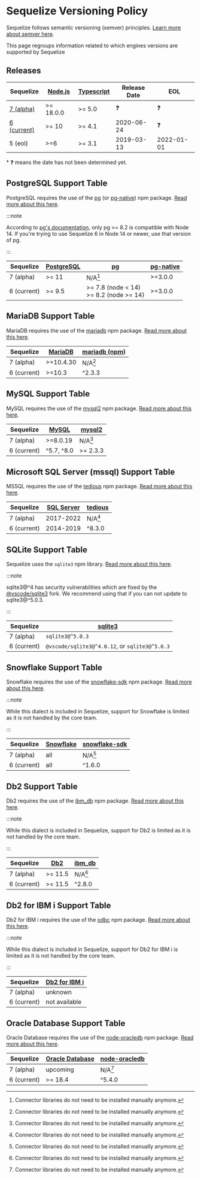 
<MobileAds />

# Sequelize Versioning Policy

Sequelize follows semantic versioning (semver) principles. [Learn more about semver here](https://semver.org/).

This page regroups information related to which engines versions are supported by Sequelize

## Releases

| Sequelize                       |  [Node.js][node-releases]  | [Typescript][ts-releases] | Release Date | EOL        |
|---------------------------------|----------------------------|---------------------------|--------------|------------|
| [7 (alpha)][sequelize-core]     | >= 18.0.0                  | >= 5.0                    | ❓           | ❓         |
| [6 (current)][sequelize-legacy] | >= 10                      | >= 4.1                    | 2020-06-24   | ❓         |
| 5 (eol)                         | >=6                        | >= 3.1                    | 2019-03-13   | 2022-01-01 |

\* ❓ means the date has not been determined yet.

[node-releases]: https://nodejs.org/en/about/releases/
[ts-releases]: https://github.com/microsoft/TypeScript/releases
[sequelize-core]: https://www.npmjs.com/package/@sequelize/core
[sequelize-legacy]: https://www.npmjs.com/package/sequelize

## PostgreSQL Support Table

PostgreSQL requires the use of the [pg][pg] (or [pg-native]) npm package.
[Read more about this here](/docs/v7/other-topics/dialect-specific-things/#postgresql).

:::note

According to [pg's documentation](https://node-postgres.com/#version-compatibility),
only pg >= 8.2 is compatible with Node 14.
If you're trying to use Sequelize 6 in Node 14 or newer, use that version of pg.

:::

| Sequelize   | [PostgreSQL][postgres] | [pg]                                         | [pg-native]    |
|-------------|------------------------|----------------------------------------------|----------------|
| 7 (alpha)   | >= 11                  | N/A[^1]                                          | >=3.0.0        |
| 6 (current) | >= 9.5                 | >= 7.8 (node < 14) <br/> >= 8.2 (node >= 14) | >=3.0.0        |

[postgres]: https://www.postgresql.org/support/versioning/
[pg]: https://www.npmjs.com/package/pg
[pg-native]: https://www.npmjs.com/package/

## MariaDB Support Table

MariaDB requires the use of the [mariadb][mariadb-npm] npm package.
[Read more about this here](/docs/v7/other-topics/dialect-specific-things/#mariadb).

| Sequelize   | [MariaDB][mariadb] | [mariadb (npm)][mariadb-npm] |
|-------------|--------------------|------------------------------|
| 7 (alpha)   | >=10.4.30          | N/A[^1]                      |
| 6 (current) | >=10.3             | ^2.3.3                       |

[mariadb]: https://mariadb.org/about/#maintenance-policy
[mariadb-npm]: https://www.npmjs.com/package/mariadb

## MySQL Support Table

MySQL requires the use of the [mysql2] npm package.
[Read more about this here](/docs/v7/other-topics/dialect-specific-things/#mysql).

| Sequelize   | [MySQL][mysql] | [mysql2] |
|-------------|----------------|----------|
| 7 (alpha)   | >=8.0.19       | N/A[^1]  |
| 6 (current) | ^5.7, ^8.0     | >= 2.3.3 |

[mysql]: https://endoflife.date/mysql
[mysql2]: https://www.npmjs.com/package/mysql2

## Microsoft SQL Server (mssql) Support Table

MSSQL requires the use of the [tedious] npm package.
[Read more about this here](/docs/v7/other-topics/dialect-specific-things/#microsoft-sql-server-mssql).

| Sequelize   | [SQL Server][mssql] | [tedious] |
|-------------|---------------------|-----------|
| 7 (alpha)   | 2017-2022           | N/A[^1]   |
| 6 (current) | 2014-2019           | ^8.3.0    |

[mssql]: https://endoflife.date/mssqlserver
[tedious]: https://www.npmjs.com/package/tedious

## SQLite Support Table

Sequelize uses the `sqlite3` npm library.
[Read more about this here](/docs/v7/other-topics/dialect-specific-things/#sqlite).

:::note

sqlite3@^4 has security vulnerabilities which are fixed by the [@vscode/sqlite3](https://www.npmjs.com/package/@vscode/sqlite3) fork. We recommend using that if you can not update to sqlite3@^5.0.3.

:::

| Sequelize   | [sqlite3]                                                      |
|-------------|----------------------------------------------------------------|
| 7 (alpha)   | `sqlite3@^5.0.3`                                   |
| 6 (current) | `@vscode/sqlite3@^4.0.12`, or `sqlite3@^5.0.3` |

[sqlite3]: https://www.npmjs.com/package/sqlite3

## Snowflake Support Table

Snowflake requires the use of the [snowflake-sdk] npm package.
[Read more about this here](/docs/v7/other-topics/dialect-specific-things/#snowflake).

:::note

While this dialect is included in Sequelize,
support for Snowflake is limited as it is not handled by the core team.

:::

| Sequelize   | [Snowflake](https://www.snowflake.com/pricing/) | [snowflake-sdk] |
|-------------|-------------------------------------------------|-----------------|
| 7 (alpha)   | all                                             | N/A[^1]          |
| 6 (current) | all                                             | ^1.6.0          |

[snowflake-sdk]: https://www.npmjs.com/package/snowflake-sdk

## Db2 Support Table

Db2 requires the use of the [ibm_db] npm package.
[Read more about this here](/docs/v7/other-topics/dialect-specific-things/#db2).

:::note

While this dialect is included in Sequelize,
support for Db2 is limited as it is not handled by the core team.

:::

| Sequelize   | [Db2][db2] | [ibm_db] |
|-------------|------------|----------|
| 7 (alpha)   | >= 11.5    | N/A[^1]   |
| 6 (current) | >= 11.5    | ^2.8.0   |

[db2]: https://www.ibm.com/support/pages/db2-distributed-end-support-eos-dates
[ibm_db]: https://www.npmjs.com/package/ibm_db

## Db2 for IBM i Support Table

Db2 for IBM i requires the use of the [odbc] npm package.
[Read more about this here](/docs/v7/other-topics/dialect-specific-things/#db2-for-ibm-i).

:::note

While this dialect is included in Sequelize,
support for Db2 for IBM i is limited as it is not handled by the core team.

:::

| Sequelize   | [Db2 for IBM i][ibmi] |
|-------------|-----------------------|
| 7 (alpha)   | unknown               |
| 6 (current) | not available         |

[ibmi]: https://www.ibm.com/support/pages/db2-ibm-i
[odbc]: https://www.npmjs.com/package/odbc

## Oracle Database Support Table

Oracle Database requires the use of the [node-oracledb] npm package.
[Read more about this here](/docs/v7/other-topics/dialect-specific-things/#oracle).

| Sequelize   | [Oracle Database]   | [node-oracledb] |
|-------------|---------------------|-----------------|
| 7 (alpha)   |      upcoming       |    N/A[^1]     |
| 6 (current) |      >= 18.4        |    ^5.4.0       |

[Oracle Database]: https://www.oracle.com/database/technologies/oracle-database-software-downloads.html
[node-oracledb]: https://www.npmjs.com/package/oracledb

[^1]: Connector libraries do not need to be installed manually anymore.
[^⚠️2]: Support for mariadb 3 has not been completed yet https://github.com/sequelize/sequelize/pull/14187
